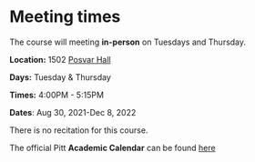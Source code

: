 # Meeting times

The course will meeting **in-person** on Tuesdays and Thursday.  

**Location:** 1502 [Posvar Hall](https://www.tour.pitt.edu/tour/wesley-w-posvar-hall) 

**Days:** Tuesday & Thursday  

**Times:** 4:00PM - 5:15PM 

**Dates**: Aug 30, 2021-Dec 8, 2022  



There is no recitation for this course. 

The official Pitt **Academic Calendar** can be found [here](https://www.registrar.pitt.edu/sites/default/files/pdf/Academic%20Calendar%202022-2023_Apple.pdf)


 
